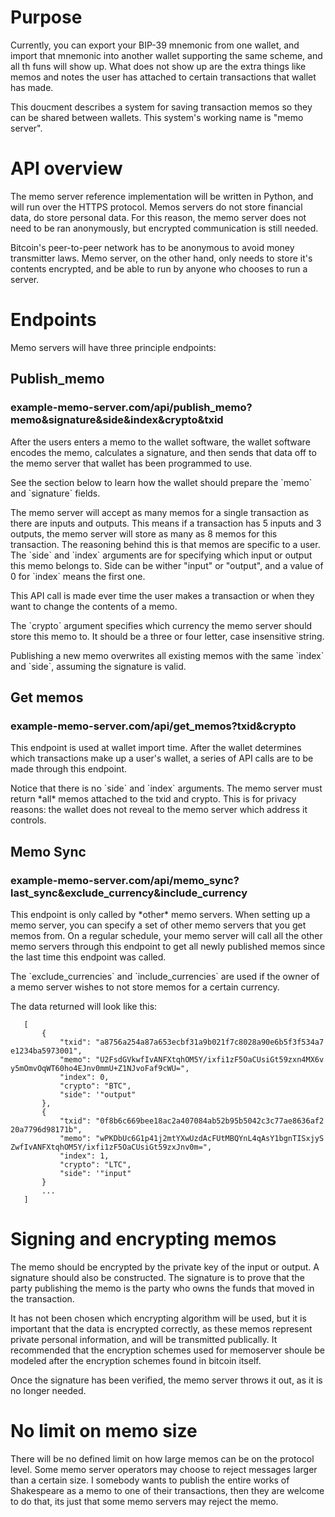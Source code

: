 = Purpose =

Currently, you can export your BIP-39 mnemonic from one wallet, and import
that mnemonic into another wallet supporting the same scheme, and all th funs will
show up. What does not show up are the extra things like memos and notes
the user has attached to certain transactions that wallet has made.

This doucment describes a system for saving transaction memos so they can be shared
between wallets. This system's working name is "memo server".

= API overview =

The memo server reference implementation will be written in Python, and will run over the HTTPS protocol.
Memos servers do not store financial data,
do store personal data. For this reason, the memo server does not need to
be ran anonymously, but encrypted communication is still needed.

Bitcoin's peer-to-peer network has to be anonymous to avoid money transmitter laws.
Memo server, on the other hand, only needs to store it's contents encrypted, and
be able to run by anyone who chooses to run a server.

= Endpoints =

Memo servers will have three principle endpoints:

== Publish_memo ==

=== example-memo-server.com/api/publish_memo?memo&signature&side&index&crypto&txid ===

After the users enters a memo to the wallet software, the wallet software encodes the
memo, calculates a signature, and then sends that data off to the memo server
that wallet has been programmed to use.

See the section below to learn how the wallet should prepare the `memo` and `signature` fields.

The memo server will accept as many memos for a single transaction as there are inputs and outputs.
This means if a transaction has 5 inputs and 3 outputs, the memo server will store as many as 8
memos for this transaction. The reasoning behind this is that memos are specific to a user.
The `side` and `index` arguments are for specifying which input or output this memo belongs to.
Side can be wither "input" or "output", and a value of 0 for `index` means the first one.

This API call is made ever time the user makes a transaction or when they want to change the
contents of a memo.

The `crypto` argument specifies which currency the memo server should store this memo to.
It should be a three or four letter, case insensitive string.

Publishing a new memo overwrites all existing memos with the same `index` and `side`, assuming the
signature is valid.

== Get memos ==

=== example-memo-server.com/api/get_memos?txid&crypto ===

This endpoint is used at wallet import time. After the wallet determines which transactions
make up a user's wallet, a series of API calls are to be made through this endpoint.

Notice that there is no `side` and `index` arguments. The memo server must return *all*
memos attached to the txid and crypto. This is for privacy reasons: the wallet does not reveal to the memo
server which address it controls.

== Memo Sync ==

=== example-memo-server.com/api/memo_sync?last_sync&exclude_currency&include_currency ===

This endpoint is only called by *other* memo servers. When setting up a memo server, you can specify
a set of other memo servers that you get memos from. On a regular schedule, your
memo server will call all the other memo servers through this endpoint to get all
newly published memos since the last time this endpoint was called.

The `exclude_currencies` and `include_currencies` are used if the owner of a memo server
wishes to not store memos for a certain currency.

The data returned will look like this:

    [
        {
            "txid": "a8756a254a87a653ecbf31a9b021f7c8028a90e6b5f3f534a7e1234ba5973001",
            "memo": "U2FsdGVkwfIvANFXtqhOM5Y/ixfi1zF5OaCUsiGt59zxn4MX6vy5mOmvOqWT60ho4EJnv0mmU+Z1NJvoFaf9cWU=",
            "index": 0,
            "crypto": "BTC",
            "side": '"output"
        },
        {
            "txid": "0f8b6c669bee18ac2a407084ab52b95b5042c3c77ae8636af220a7796d98171b",
            "memo": "wPKDbUc6G1p41j2mtYXwUzdAcFUtMBQYnL4qAsY1bgnTISxjySZwfIvANFXtqhOM5Y/ixfi1zF5OaCUsiGt59zxJnv0m=",
            "index": 1,
            "crypto": "LTC",
            "side": '"input"
        }
        ...
    ]


= Signing and encrypting memos =

The memo should be encrypted by the private key of the input or output.
A signature should also be constructed. The signature is to prove that the party
publishing the memo is the party who owns the funds that moved in the transaction.

It has not been chosen which encrypting algorithm will be used, but it is important that
the data is encrypted correctly, as these memos represent private personal information, and will
be transmitted publically. It recommended that the encryption schemes used for memoserver shoule be
modeled after the encryption schemes found in bitcoin itself.

Once the signature has been verified, the memo server throws it out, as it is no longer needed.

= No limit on memo size =

There will be no defined limit on how large memos can be on the protocol level. Some
memo server operators may choose to reject messages larger than a certain size.
I somebody wants to publish the entire works of Shakespeare as a memo to one of their
transactions, then they are welcome to do that, its just that some memo servers may
reject the memo.
